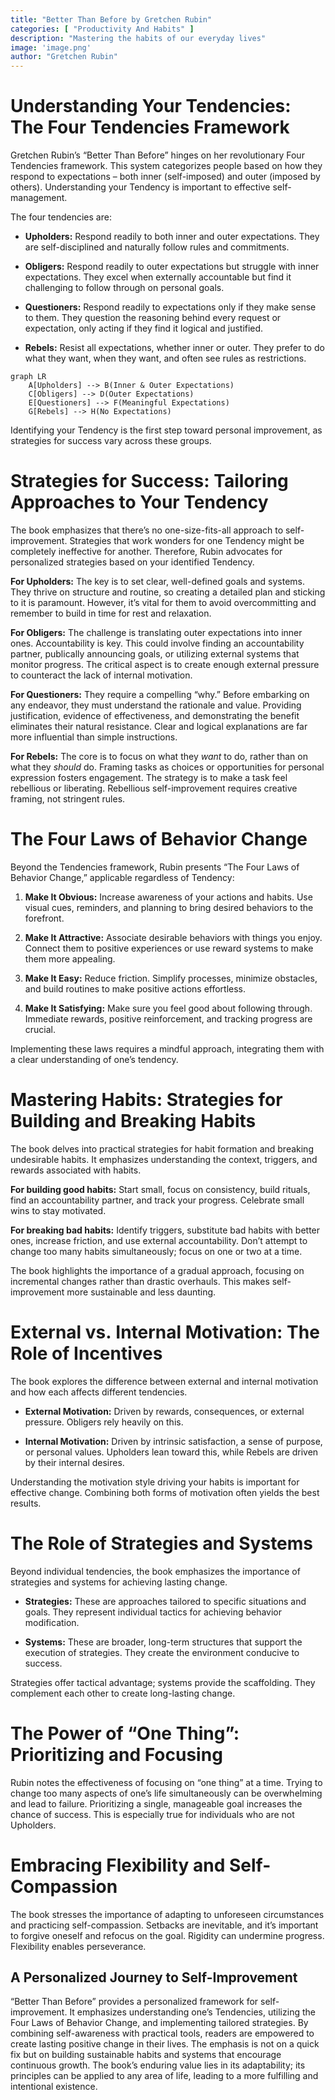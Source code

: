 ```yaml
---
title: "Better Than Before by Gretchen Rubin"
categories: [ "Productivity And Habits" ]
description: "Mastering the habits of our everyday lives"
image: 'image.png'
author: "Gretchen Rubin"
---
```

# Understanding Your Tendencies: The Four Tendencies Framework

Gretchen Rubin's "Better Than Before" hinges on her revolutionary Four Tendencies framework. This system categorizes people based on how they respond to expectations – both inner (self-imposed) and outer (imposed by others). Understanding your Tendency is important to effective self-management.

The four tendencies are:

* **Upholders:**  Respond readily to both inner and outer expectations. They are self-disciplined and naturally follow rules and commitments.

* **Obligers:** Respond readily to outer expectations but struggle with inner expectations. They excel when externally accountable but find it challenging to follow through on personal goals.

* **Questioners:** Respond readily to expectations only if they make sense to them.  They question the reasoning behind every request or expectation, only acting if they find it logical and justified.

* **Rebels:** Resist all expectations, whether inner or outer. They prefer to do what they want, when they want, and often see rules as restrictions.


```mermaid
graph LR
    A[Upholders] --> B(Inner & Outer Expectations)
    C[Obligers] --> D(Outer Expectations)
    E[Questioners] --> F(Meaningful Expectations)
    G[Rebels] --> H(No Expectations)
```

Identifying your Tendency is the first step toward personal improvement, as strategies for success vary across these groups.


# Strategies for Success: Tailoring Approaches to Your Tendency

The book emphasizes that there's no one-size-fits-all approach to self-improvement.  Strategies that work wonders for one Tendency might be completely ineffective for another.  Therefore, Rubin advocates for personalized strategies based on your identified Tendency.

**For Upholders:**  The key is to set clear, well-defined goals and systems.  They thrive on structure and routine, so creating a detailed plan and sticking to it is paramount.  However, it's vital for them to avoid overcommitting and remember to build in time for rest and relaxation.

**For Obligers:** The challenge is translating outer expectations into inner ones.  Accountability is key.  This could involve finding an accountability partner, publically announcing goals, or utilizing external systems that monitor progress. The critical aspect is to create enough external pressure to counteract the lack of internal motivation.

**For Questioners:** They require a compelling "why." Before embarking on any endeavor, they must understand the rationale and value. Providing justification, evidence of effectiveness, and demonstrating the benefit eliminates their natural resistance. Clear and logical explanations are far more influential than simple instructions.

**For Rebels:**  The core is to focus on what they *want* to do, rather than on what they *should* do.  Framing tasks as choices or opportunities for personal expression fosters engagement.  The strategy is to make a task feel rebellious or liberating. Rebellious self-improvement requires creative framing, not stringent rules.


# The Four Laws of Behavior Change

Beyond the Tendencies framework, Rubin presents "The Four Laws of Behavior Change," applicable regardless of Tendency:

1. **Make It Obvious:**  Increase awareness of your actions and habits.  Use visual cues, reminders, and planning to bring desired behaviors to the forefront.

2. **Make It Attractive:**  Associate desirable behaviors with things you enjoy.  Connect them to positive experiences or use reward systems to make them more appealing.

3. **Make It Easy:** Reduce friction.  Simplify processes, minimize obstacles, and build routines to make positive actions effortless.

4. **Make It Satisfying:**  Make sure you feel good about following through.  Immediate rewards, positive reinforcement, and tracking progress are crucial.

Implementing these laws requires a mindful approach, integrating them with a clear understanding of one's tendency.


# Mastering Habits: Strategies for Building and Breaking Habits

The book delves into practical strategies for habit formation and breaking undesirable habits. It emphasizes understanding the context, triggers, and rewards associated with habits.

**For building good habits:**  Start small, focus on consistency, build rituals, find an accountability partner, and track your progress. Celebrate small wins to stay motivated.

**For breaking bad habits:**  Identify triggers, substitute bad habits with better ones, increase friction, and use external accountability. Don't attempt to change too many habits simultaneously; focus on one or two at a time.

The book highlights the importance of a gradual approach, focusing on incremental changes rather than drastic overhauls.  This makes self-improvement more sustainable and less daunting.



# External vs. Internal Motivation: The Role of Incentives

The book explores the difference between external and internal motivation and how each affects different tendencies.

* **External Motivation:** Driven by rewards, consequences, or external pressure.  Obligers rely heavily on this.

* **Internal Motivation:** Driven by intrinsic satisfaction, a sense of purpose, or personal values.  Upholders lean toward this, while Rebels are driven by their internal desires.


Understanding the motivation style driving your habits is important for effective change. Combining both forms of motivation often yields the best results.


# The Role of Strategies and Systems

Beyond individual tendencies, the book emphasizes the importance of strategies and systems for achieving lasting change.

* **Strategies:**  These are approaches tailored to specific situations and goals.  They represent individual tactics for achieving behavior modification.

* **Systems:**  These are broader, long-term structures that support the execution of strategies.  They create the environment conducive to success.


Strategies offer tactical advantage; systems provide the scaffolding. They complement each other to create long-lasting change.


#  The Power of "One Thing": Prioritizing and Focusing

Rubin notes the effectiveness of focusing on "one thing" at a time. Trying to change too many aspects of one's life simultaneously can be overwhelming and lead to failure. Prioritizing a single, manageable goal increases the chance of success. This is especially true for individuals who are not Upholders.


# Embracing Flexibility and Self-Compassion

The book stresses the importance of adapting to unforeseen circumstances and practicing self-compassion. Setbacks are inevitable, and it's important to forgive oneself and refocus on the goal. Rigidity can undermine progress. Flexibility enables perseverance.


## A Personalized Journey to Self-Improvement

"Better Than Before" provides a personalized framework for self-improvement. It emphasizes understanding one's Tendencies, utilizing the Four Laws of Behavior Change, and implementing tailored strategies. By combining self-awareness with practical tools, readers are empowered to create lasting positive change in their lives. The emphasis is not on a quick fix but on building sustainable habits and systems that encourage continuous growth. The book's enduring value lies in its adaptability; its principles can be applied to any area of life, leading to a more fulfilling and intentional existence.

